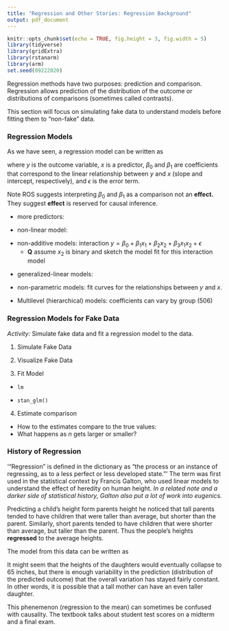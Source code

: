 ```yaml
---
title: "Regression and Other Stories: Regression Background"
output: pdf_document
---
```


\renewcommand{\vec}[1]{\mathbf{#1}}

```r
knitr::opts_chunk$set(echo = TRUE, fig.height = 3, fig.width = 5)
library(tidyverse) 
library(gridExtra)
library(rstanarm)
library(arm)
set.seed(09222020)
```

Regression methods have two purposes: prediction and comparison. Regression allows prediction of the distribution of the outcome or distributions of comparisons (sometimes called contrasts).
\vfill

This section will focus on simulating fake data to understand models before fitting them to "non-fake" data.
\vfill

### Regression Models

As we have seen, a regression model can be written as

\vfill

where $y$ is the outcome variable, $x$ is a predictor, $\beta_0$ and $\beta_1$ are coefficients that correspond to the linear relationship between $y$ and $x$ (slope and intercept, respectively), and $\epsilon$ is the error term.

\vfill

Note ROS suggests interpreting $\beta_0$ and $\beta_1$ as a comparison not an __effect.__ They suggest __effect__ is reserved for causal inference.

\vfill

\vfill

- more predictors: 

\vfill

- non-linear model: 

\vfill

- non-additive models: interaction $y = \beta_0 + \beta_1 x_1 + \beta_2 x_2 + \beta_3 x_1 x_2 + \epsilon$ 
    - __Q__ assume $x_2$ is binary and sketch the model fit for this interaction model
    
\vfill

- generalized-linear models: 

\vfill

- non-parametric models: fit curves for the relationships between $y$ and $x$. 

\vfill

- Multilevel (hierarchical) models: coefficients can vary by group (506)

\newpage

### Regression Models for Fake Data

_Activity:_ Simulate fake data and fit a regression model to the data. 

\vfill

1. Simulate Fake Data

\vfill
\vfill

2. Visualize Fake Data

\vfill


3. Fit Model

- `lm`
\vfill

- `stan_glm()`
\vfill
\vfill

4. Estimate comparison

- How to the estimates compare to the true values: 
\vfill
- What happens as $n$ gets larger or smaller? 

\newpage

### History of Regression

'"Regression" is defined in the dictionary as "the process or an instance of regressing, as to a less perfect or less developed state."' The term was first used in the statistical context by Francis Galton, who used linear models to understand the effect of heredity on human height. _In a related note and a darker side of statistical history, Galton also put a lot of work into eugenics._

\vfill

Predicting a child's height form parents height he noticed that tall parents tended to have children that were taller than average, but shorter than the parent. Similarly, short parents tended to have children that were shorter than average, but taller than the parent. Thus the people's heights __regressed__ to the average heights.

\vfill

The model from this data can be written as

\begin{align}
y =& 30 + .54 x + error\\
y = & 65.1 + .54(x - 65) + error
\end{align}

\vfill
\vfill

It might seem that the heights of the daughters would eventually collapse to 65 inches, but there is enough variability in the prediction (distribution of the predicted outcome) that the overall variation has stayed fairly constant. In other words, it is possible that a tall mother can have an even taller daughter.

\vfill

This phenemenon (regression to the mean) can sometimes be confused with causality. The textbook talks about student test scores on a midterm and a final exam.